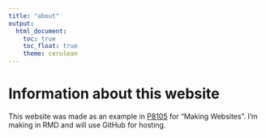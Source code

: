 ```yaml
---
title: "about"
output: 
  html_document:
    toc: true
    toc_float: true
    theme: cerulean
---
```


# Information about this website

This website was made as an example in [P8105](https://p8105.com) for "Making Websites". I'm making in RMD and will use GitHub for hosting.
